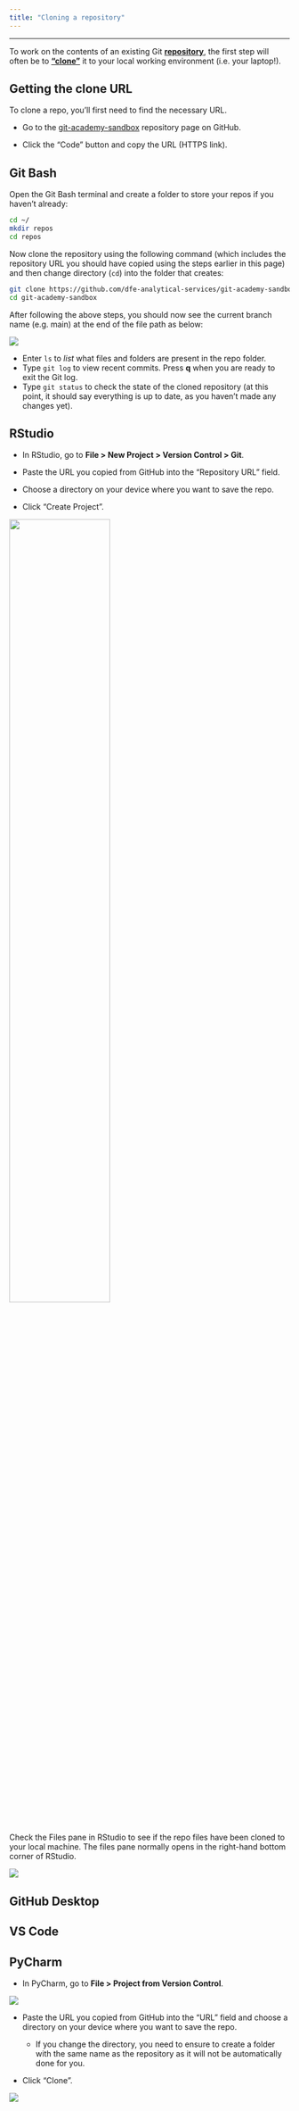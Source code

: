 ```yaml
---
title: "Cloning a repository"
---
```


---
To work on the contents of an existing Git [**repository**](../glossary.html#repository), the first step will often be to [**"clone"**](../glossary.html#clone) it to your local working environment (i.e. your laptop!).

::: callout-caution
## Getting the clone URL
To clone a repo, you'll first need to find the necessary URL. 

- Go to the [git-academy-sandbox](https://github.com/dfe-analytical-services/git-academy-sandbox) repository page on GitHub.

- Click the "Code" button and copy the URL (HTTPS link).
:::

::: panel-tabset
## Git Bash

Open the Git Bash terminal and create a folder to store your repos if you haven't already:


``` bash
cd ~/
mkdir repos
cd repos
```

Now clone the repository using the following command (which includes the repository URL you should have copied using the steps earlier in this page) and then change directory (`cd`) into the folder that creates:

``` bash
git clone https://github.com/dfe-analytical-services/git-academy-sandbox.git
cd git-academy-sandbox
```

After following the above steps, you should now see the current branch name (e.g. main) at the end of the file path as below:

![](images/clone_gitbash-nav.png){fig-align="center"}

:::: callout-tip
-   Enter `ls` to *list* what files and folders are present in the repo folder.
-   Type `git log` to view recent commits. Press **q** when you are ready to exit the Git log.
-   Type `git status` to check the state of the cloned repository (at this point, it should say everything is up to date, as you haven't made any changes yet).
::::

## RStudio

-   In RStudio, go to **File \> New Project \> Version Control \> Git**.

-   Paste the URL you copied from GitHub into the "Repository URL" field.

-   Choose a directory on your device where you want to save the repo.

-   Click "Create Project".

![](images/clone_rstudio.png){width="60%" fig-align="center"}

Check the Files pane in RStudio to see if the repo files have been cloned to your local machine. The files pane normally opens in the right-hand bottom corner of RStudio.

![](images/clone_rstudio-files.png)

## GitHub Desktop

## VS Code

## PyCharm

-   In PyCharm, go to **File \> Project from Version Control**. 

![](images/pycharm_clone_repo_1.png){fig-alt="A screenshot showing the PyCharm interface with the File menu open and the Project from Version Control option highlighted."}

-   Paste the URL you copied from GitHub into the "URL" field and choose a directory on your device where you want to save the repo. 

    -   If you change the directory, you need to ensure to create a folder with the same name as the repository as it will not be automatically done for you. 

-   Click "Clone".

![](images/pycharm_clone_repo_2.png){fig-alt="A screenshot showing the PyCharm interface with the URL field filled in and the Clone button highlighted."}

:::
